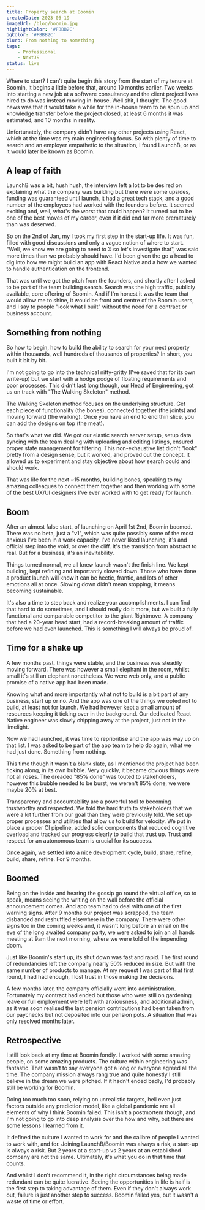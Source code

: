```yaml
---
title: Property search at Boomin
createdDate: 2023-06-19
imageUrl: /blog/boomin.jpg
highlightColor: '#FBBB2C'
bgColor: '#FBBB2C'
blurb: From nothing to something
tags:
    - Professional
    - NextJS
status: live
---
```


Where to start? I can't quite begin this story from the start of my tenure at Boomin,
it begins a little before that, around 10 months earlier. Two weeks into starting a 
new job at a software consultancy and the client project I was hired to do was instead moving in-house. Well shit, I thought. The good news was that it would take a while for the in-house team to be spun up and knowledge transfer before the project closed, at least 6 months it was estimated, and 10 months in reality.

Unfortunately, the company didn't have any other projects using React, which at the time was my main engineering focus. So with plenty of time to search and an employer empathetic to the situation, I found LaunchB, or as it would later be known as Boomin.

## A leap of faith

LaunchB was a bit, hush hush, the interview left a lot to be desired on explaining what the company was building but there were some upsides, funding was guaranteed until launch, it had a great tech stack, and a good number of the employees had worked with the founders before. It seemed exciting and, well, what's the worst that could happen? It turned out to be one of the best moves of my career, even if it did end far more prematurely than was deserved.

So on the 2nd of Jan, my I took my first step in the start-up life. It was fun, filled with good discussions and only a vague notion of where to start. "Well, we know we are going to need to X so let's investigate that", was said more times than we probably should have. I'd been given the go a head to dig into how we might build an app with React Native and a how we wanted to handle authentication on the frontend.

That was until we got the pitch from the founders, and shortly after I asked to be part of the team building search. Search was the high traffic, publicly available, core offering of Boomin. And if I'm honest it was the team that would allow me to shine, it would be front and centre of the Boomin users, and I say to people "look what I built" without the need for a contract or business account.

## Something from nothing

So how to begin, how to build the ability to search for your next property within thousands, well hundreds of thousands of properties? In short, you built it bit by bit.

I'm not going to go into the technical nitty-gritty (I've saved that for its own write-up) but we start with a hodge podge of floating requirements and poor processes. This didn't last long though, our Head of Engineering, got us on track with "The Walking Skeleton" method.

The Walking Skeleton method focuses on the underlying structure. Get each piece of functionality (the bones), connected together (the joints) and moving forward (the walking). Once you have an end to end thin slice, you can add the designs on top (the meat).

So that's what we did. We got our elastic search server setup, setup data syncing with the team dealing with uploading and editing listings, ensured proper state management for filtering. This non-exhaustive list didn't "look" pretty from a design sense, but it worked, and proved out the concept. It allowed us to experiment and stay objective about how search could and should work.

That was life for the next ~15 months, building bones, speaking to my amazing colleagues to connect them together and then working with some of the best UX/UI designers I've ever worked with to get ready for launch.

## Boom

After an almost false start, of launching on April ~~1st~~ 2nd, Boomin boomed. There was no beta, just a "v1", which was quite possibly some of the most anxious I've been in a work capacity. I've never liked launching, it's and official step into the void, or over the cliff. It's the transition from abstract to real. But for a business, it's an inevitability.

Things turned normal, we all knew launch wasn't the finish line. We kept building, kept refining and importantly slowed down. Those who have done a product launch will know it can be hectic, frantic, and lots of other emotions all at once. Slowing down didn't mean stopping, it means becoming sustainable.

It's also a time to step back and realize your accomplishments. I can find that hard to do sometimes, and I should really do it more, but we built a fully functional and comparable competitor to the giant Rightmove. A company that had a 20-year head start, had a record-breaking amount of traffic before we had even launched. This is something I will always be proud of.

## Time for a shake up

A few months past, things were stable, and the business was steadily moving forward. There was however a small elephant in the room, whilst small it's still an elephant nonetheless. We were web only, and a public promise of a native app had been made.

Knowing what and more importantly what not to build is a bit part of any business, start up or no. And the app was one of the things we opted not to build, at least not for launch. We had however kept a small amount of resources keeping it ticking over in the background. Our dedicated React Native engineer was slowly chipping away at the project, just not in the limelight.

Now we had launched, it was time to reprioritise and the app was way up on that list. I was asked to be part of the app team to help do again, what we had just done. Something from nothing.

This time though it wasn't a blank slate, as I mentioned the project had been ticking along, in its own bubble. Very quickly, it became obvious things were not all roses. The dreaded "85% done" was touted to stakeholders, however this bubble needed to be burst, we weren't 85% done, we were maybe 20% at best.

Transparency and accountability are a powerful tool to becoming trustworthy and respected. We told the hard truth to stakeholders that we were a lot further from our goal than they were previously told. We set up proper processes and utilities that allow us to build for velocity. We put in place a proper CI pipeline, added solid components that reduced cognitive overload and tracked our progress clearly to build that trust up. Trust and respect for an autonomous team is crucial for its success.

Once again, we settled into a nice development cycle, build, share, refine, build, share, refine. For 9 months.

## Boomed

Being on the inside and hearing the gossip go round the virtual office, so to speak, means seeing the writing on the wall before the official announcement comes. And app team had to deal with one of the first warning signs. After 9 months our project was scrapped, the team disbanded and reshuffled elsewhere in the company. There were other signs too in the coming weeks and, it wasn't long before an email on the eve of the long awaited company party, we were asked to join an all hands meeting at 9am the next morning, where we were told of the impending doom.

Just like Boomin's start up, its shut down was fast and rapid. The first round of redundancies left the company nearly 50% reduced in size. But with the same number of products to manage. At my request I was part of that first round, I had had enough, I lost trust in those making the decisions.

A few months later, the company officially went into administration. Fortunately my contract had ended but those who were still on gardening leave or full employment were left with anxiousness, and additional admin, as it was soon realised the last pension contributions had been taken from our paychecks but not deposited into our pension pots. A situation that was only resolved months later.

## Retrospective

I still look back at my time at Boomin fondly. I worked with some amazing people, on some amazing products. The culture within engineering was fantastic. That wasn't to say everyone got a long or everyone agreed all the time. The company mission always rang true and quite honestly I still believe in the dream we were pitched. If it hadn't ended badly, I'd probably still be working for Boomin.

Doing too much too soon, relying on unrealistic targets, hell even just factors outside any prediction model, like a global pandemic are all elements of why I think Boomin failed. This isn't a postmortem though, and I'm not going to go into deep analysis over the how and why, but there are some lessons I learned from it.

It defined the culture I wanted to work for and the calibre of people I wanted to work with, and for. Joining LaunchB/Boomin was always a risk, a start-up is always a risk. But 2 years at a start-up vs 2 years at an established company are not the same. Ultimately, it's what you do in that time that counts.

And whilst I don't recommend it, in the right circumstances being made redundant can be quite lucrative. Seeing the opportunities in life is half is the first step to taking advantage of them. Even if they don't always work out, failure is just another step to success. Boomin failed yes, but it wasn't a waste of time or effort.
